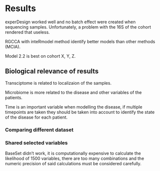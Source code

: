 # Results

experDesign worked well and no batch effect were created when sequencing samples.
Unfortunately, a problem with the 16S of the cohort rendered that useless.

RGCCA with inteRmodel method identify better models than other methods (MCIA).

Model 2.2 is best on cohort X, Y, Z.

## Biological relevance of results

Transciptome is related to localizaion of the samples.

Microbiome is more related to the disease and other variables of the patients.

Time is an important variable when modelling the disease, if multiple timepoints are taken they should be taken into account to identify the state of the disease for each patient.

### Comparing different dataset

### Shared selected variables

BaseSet didn't work, it is computationally expensive to calculate the likelihood of 1500 variables, there are too many combinations and the numeric precision of said calculations must be considered carefully.
